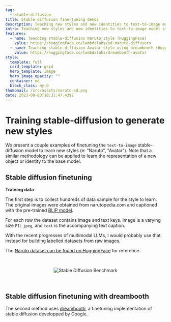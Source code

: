 ```yaml
---
tag:
  - stable-diffusion
title: Stable diffusion fine-tuning demos
description: Teaching new styles and new identities to text-to-image model stable-diffusion
intro: Teaching new styles and new identities to text-to-image model stable-diffusion
features:
  - name: Teaching stable-diffusion Naruto style (HuggingFace)
    value: https://huggingface.co/lambdalabs/sd-naruto-diffusers
  - name: Teaching stable-diffusion Avatar style using dreambooth (HuggingFace)
    value: https://huggingface.co/lambdalabs/dreambooth-avatar
style:
  template: full
  card_template: grid
  hero_template: image
  hero_image_opacity: ""
  container: md
  block_class: my-0
thumbnail: /src/assets/naruto-sd.png
date: 2023-09-03T10:31:47.439Z
---
```


# Training stable-diffusion to generate new styles


We present a couple examples of finetuning the `text-to-image` stable-diffusion model to learn new styles (e: "Naruto", "Avatar"). Note that a similar methodology can be applied to learn the representation of a new object or identity to the base model.

## Stable diffusion finetuning

**Training data**

The first step is to collect hundreds of data sample for the style to learn.
The original images were obtained from narutopedia.com and captioned with the pre-trained [BLIP model](https://github.com/salesforce/BLIP).

For each row the dataset contains image and text keys. image is a varying size `PIL` `jpeg`, and `text` is the accompanying text caption.

With the recent progresses of multimodal LLMs, I would probably use that instead for building labelled datasets from raw images.

The [Naruto dataset can be found on HuggingFace](https://huggingface.co/datasets/lambdalabs/naruto-blip-captions) for reference.

<br />
<p align="center">
  <img src="/src/assets/sd-finetune-1.png" alt="Stable Diffusion Benchmark" />
</p>
<br />


## Stable diffusion finetuning with dreambooth

The second method uses [dreambooth](https://dreambooth.github.io/), a finetuning implementation of stable diffusion developped by Google.
